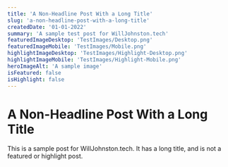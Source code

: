 ```yaml
---
title: 'A Non-Headline Post With a Long Title'
slug: 'a-non-headline-post-with-a-long-title'
createdDate: '01-01-2022'
summary: 'A sample test post for WillJohnston.tech'
featuredImageDesktop: 'TestImages/Desktop.png'
featuredImageMobile: 'TestImages/Mobile.png'
highlightImageDesktop: 'TestImages/Highlight-Desktop.png'
highlightImageMobile: 'TestImages/Highlight-Mobile.png'
heroImageAlt: 'A sample image'
isFeatured: false
isHighlight: false
---
```


# A Non-Headline Post With a Long Title

This is a sample post for WillJohnston.tech. It has a long title, and is not a featured or highlight post.
